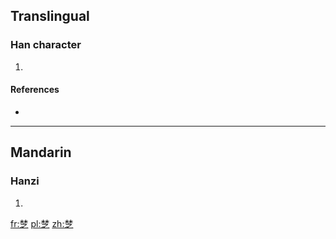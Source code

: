 {{also|楚}}
==Translingual==

===Han character===
{{Han char|rn=75|rad=木|as=08|sn=12|four=|canj=DDINO}}

# {{defn|Han|sort=木08}}

====References====
* {{Han ref|kx=0537.131|dkj=15062|hdz=21210.060|uh=6918|ud=26904}}

----

==Mandarin==

===Hanzi===
{{cmn-hanzi|pin=[[chǔ]] ([[chu3]])|wg=ch'u<sup>3</sup>}}

# {{defn|lang=cmn|sort=木08}}

[[fr:椘]]
[[pl:椘]]
[[zh:椘]]